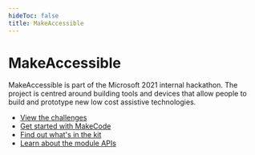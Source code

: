 ```yaml
---
hideToc: false
title: MakeAccessible
---
```


# MakeAccessible

MakeAccessible is part of the Microsoft 2021 internal hackathon. The project is centred around building tools and devices that allow people to build and prototype new low cost assistive technologies.

-   [View the challenges](/makeaccessible/challenges)
-   [Get started with MakeCode](/clients/makecode/)
-   [Find out what's in the kit](/hardware/kit)
-   [Learn about the module APIs](/clients/makecode/extensions)

